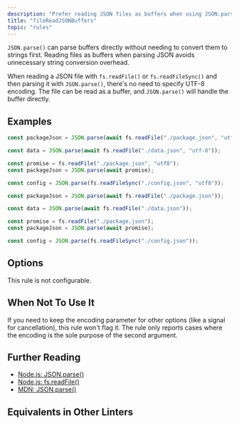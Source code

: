 ```yaml
---
description: "Prefer reading JSON files as buffers when using JSON.parse for better performance."
title: "fileReadJSONBuffers"
topic: "rules"
---
```




<RuleSummary plugin="node" rule="fileReadJSONBuffers" />

`JSON.parse()` can parse buffers directly without needing to convert them to strings first.
Reading files as buffers when parsing JSON avoids unnecessary string conversion overhead.

When reading a JSON file with `fs.readFile()` or `fs.readFileSync()` and then parsing it with `JSON.parse()`, there's no need to specify UTF-8 encoding.
The file can be read as a buffer, and `JSON.parse()` will handle the buffer directly.

## Examples

<Tabs>
<TabItem label="❌ Incorrect">

```ts
const packageJson = JSON.parse(await fs.readFile("./package.json", "utf8"));

const data = JSON.parse(await fs.readFile("./data.json", "utf-8"));

const promise = fs.readFile("./package.json", "utf8");
const packageJson = JSON.parse(await promise);

const config = JSON.parse(fs.readFileSync("./config.json", "utf8"));
```

</TabItem>
<TabItem label="✅ Correct">

```ts
const packageJson = JSON.parse(await fs.readFile("./package.json"));

const data = JSON.parse(await fs.readFile("./data.json"));

const promise = fs.readFile("./package.json");
const packageJson = JSON.parse(await promise);

const config = JSON.parse(fs.readFileSync("./config.json"));
```

</TabItem>
</Tabs>

## Options

This rule is not configurable.

## When Not To Use It

If you need to keep the encoding parameter for other options (like a signal for cancellation), this rule won't flag it.
The rule only reports cases where the encoding is the sole purpose of the second argument.

## Further Reading

- [Node.js: JSON.parse()](https://nodejs.org/api/buffer.html#buffers-and-json)
- [Node.js: fs.readFile()](https://nodejs.org/api/fs.html#fsreadfilepath-options-callback)
- [MDN: JSON.parse()](https://developer.mozilla.org/en-US/docs/Web/JavaScript/Reference/Global_Objects/JSON/parse)

## Equivalents in Other Linters

<RuleEquivalents pluginId="node" ruleId="fileReadJSONBuffers" />

